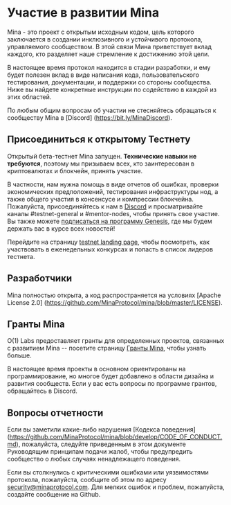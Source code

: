 
# Участие в развитии Mina

Mina - это проект с открытым исходным кодом, цель которого заключается в создании инклюзивного и устойчивого протокола, управляемого сообществом. В этой связи Мина приветствует вклад каждого, кто разделяет наше стремление к достижению этой цели.

В настоящее время протокол находится в стадии разработки, и ему будет полезен вклад в виде написания кода, пользовательского тестирования, документации, и поддержки со стороны сообщества. Ниже вы найдете конкретные инструкции по содействию в каждой из этих областей.

По любым общим вопросам об участии не стесняйтесь обращаться к сообществу Mina в [Discord] (https://bit.ly/MinaDiscord).

## Присоединиться к открытому Тестнету

Открытый бета-тестнет Mina запущен. **Технические навыки не требуются**, поэтому мы призываем всех, кто заинтересован в криптовалютах и блокчейн, принять участие. 

В частности, нам нужна помощь в виде отчетов об ошибках, проверки экономических предположений, тестирования инфраструктуры нод, а также общего участия в консенсусе и компрессии блокчейна. Пожалуйста, присоединяйтесь к нам в [Discord](https://bit.ly/MinaDiscord) и просматривайте каналы #testnet-general и #mentor-nodes, чтобы принять свое участие. Вы также можете [подписаться на программу Genesis](/genesis), где мы будем держать вас в курсе всех новостей!

Перейдите на страницу [testnet landing page](/testnet.html), чтобы посмотреть, как участвовать в еженедельных конкурсах и попасть в список лидеров тестнета.

## Разработчики

Mina полностью открыта, а код распространяется на условиях [Apache License 2.0] (https://github.com/MinaProtocol/mina/blob/master/LICENSE).

## Гранты Mina 

O(1) Labs предоставляет гранты для определенных проектов, связанных с развитием Mina -- посетите страницу [Гранты Mina](https://minaprotocol.com/grants), чтобы узнать больше.

В настоящее время проекты в основном ориентированы на программирование, но многое будет добавлено в области дизайна и развития сообществ. Если у вас есть вопросы по программе грантов, обращайтесь в Discord.

## Вопросы отчетности

Если вы заметили какие-либо нарушения [Кодекса поведения] (https://github.com/MinaProtocol/mina/blob/develop/CODE_OF_CONDUCT.md), пожалуйста, следуйте приведенным в этом документе Руководящим принципам подачи жалоб, чтобы предупредить сообщество о любых случаях ненадлежащего поведения.

Если вы столкнулись с критическими ошибками или уязвимостями протокола, пожалуйста, сообщите об этом по адресу security@minaprotocol.com. Для мелких ошибок и проблем, пожалуйста, создайте сообщение на Github.
